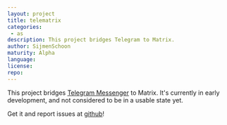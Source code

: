 ```yaml
---
layout: project
title: telematrix
categories: 
 - as
description: This project bridges Telegram to Matrix.
author: SijmenSchoon
maturity: Alpha
language: 
license: 
repo: 
---
```


This project bridges [Telegram Messenger](https://telegram.org/) to Matrix. It's currently in early development, and not considered to be in a usable state yet.

Get it and report issues at [github](https://github.com/SijmenSchoon/telematrix)!
